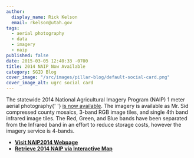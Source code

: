 ```yaml
---
author:
  display_name: Rick Kelson
  email: rkelson@utah.gov
tags:
  - aerial photography
  - data
  - imagery
  - naip
published: false
date: 2015-03-05 12:40:33 -0700
title: 2014 NAIP Now Available
category: SGID Blog
cover_image: "/src/images/pillar-blog/default-social-card.png"
cover_image_alt: ugrc social card
---
```



<p>
  The statewide 2014 National Agricultural Imagery Program (NAIP) 1 meter aerial photography{' '}
  <a href="/products/sgid/aerial-photography/naip">is now available</a>. The imagery is available as Mr. Sid compressed
  county mosaics, 3-band RGB image tiles, and single 4th band infrared image tiles. The Red, Green, and Blue bands have
  been separated from the Infrared band in an effort to reduce storage costs, however the imagery service is 4-bands.
</p>
<ul>
  <li>
    <strong>
      <a href="/products/sgid/aerial-photography/naip" target="_blank" rel="noopener">
        Visit NAIP2014 Webpage
      </a>
    </strong>
  </li>
  <li>
    <strong>
      <a href="https://raster.utah.gov/?cat=NAIP%202014%20(1m)" target="_blank" rel="noopener">
        Retrieve 2014 NAIP via Interactive Map
      </a>
    </strong>
  </li>
</ul>

<Contacts subject={frontmatter.title} contactKey="imagery" />
